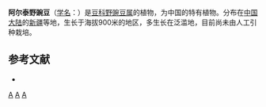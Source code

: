 {{Speciesbox
| genus = Vicia
| species = lilacina
| authority = Ledeb.
}}

'''阿尔泰野豌豆'''（[[学名|学名]]：{{lang|la|''Vicia lilacina''}}）是[[豆科|豆科]][[野豌豆属|野豌豆属]]的植物，为中国的特有植物。分布在[[中国大陆|中国大陆]]的[[新疆|新疆]]等地，生长于海拔900米的地区，多生长在泛滥地，目前尚未由人工引种栽培。

== 参考文献 ==
<div class="references-small">
* {{cite web| url =http://www.bioinfo.cn/db05/KmzwSpecies.php?action=view&id=16696| title =阿尔泰野豌豆| work =《中国高等植物数据库全库》| publisher =中国科学院微生物研究所| author =昆明植物研究所| accessdate =2009-02-25| deadurl =yes| archiveurl =https://web.archive.org/web/20160305080601/http://www.bioinfo.cn/db05/KmzwSpecies.php?action=view&id=16696| archivedate =2016-03-05}}
</div>

{{Taxonbar}}

[[Category:野豌豆属|A]]
[[Category:中國特有植物|A]]
[[Category:新疆植物|A]]